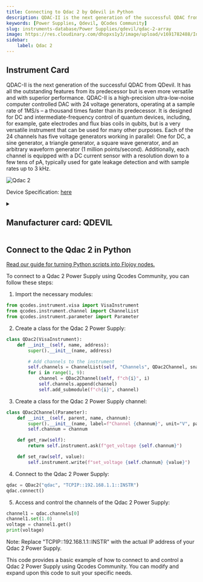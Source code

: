 ```yaml
---
title: Connecting to Qdac 2 by Qdevil in Python
description: QDAC-II is the next generation of the successful QDAC from QDevil. It has all the outstanding features from its predecessor but is even more versatile and with superior performance. QDAC-II is a high-precision ultra-low-noise computer controlled DAC with 24 voltage generators, operating at a sample rate of 1MS/s – a thousand times faster than its predecessor. It is designed for DC and intermediate-frequency control of quantum devices, including, for example, gate electrodes and flux bias coils in qubits, but is a very versatile instrument that can be used for many other purposes. Each of the 24 channels has five voltage generators working in parallel, One for DC, a sine generator, a triangle generator, a square wave generator, and an arbitrary waveform generator (1 million points/second). Additionally, each channel is equipped with a DC current sensor with a resolution down to a few tens of pA, typically used for gate leakage detection and with sample rates up to 3 kHz.
keywords: [Power Supplies, Qdevil, QCodes Community] 
slug: instruments-database/Power Supplies/qdevil/qdac-2-array 
image: https://res.cloudinary.com/dhopxs1y3/image/upload/v1691782488/Instruments/Digital-Analog%20Converter/Qdac-2/Qdac-2.jpg
sidebar:
    label: Qdac 2 
---
```



## Instrument Card

QDAC-II is the next generation of the successful QDAC from QDevil. It has all the outstanding features from its predecessor but is even more versatile and with superior performance. QDAC-II is a high-precision ultra-low-noise computer controlled DAC with 24 voltage generators, operating at a sample rate of 1MS/s – a thousand times faster than its predecessor. It is designed for DC and intermediate-frequency control of quantum devices, including, for example, gate electrodes and flux bias coils in qubits, but is a very versatile instrument that can be used for many other purposes. Each of the 24 channels has five voltage generators working in parallel: One for DC, a sine generator, a triangle generator, a square wave generator, and an arbitrary waveform generator (1 million points/second). Additionally, each channel is equipped with a DC current sensor with a resolution down to a few tens of pA, typically used for gate leakage detection and with sample rates up to 3 kHz.

![Qdac 2](https://res.cloudinary.com/dhopxs1y3/image/upload/v1691782488/Instruments/Digital-Analog%20Converter/Qdac-2/Qdac-2.jpg)

Device Specification: [here](/instruments-database/all-instruments)

<details style={{ marginTop: "15px"}}>
<summary><h2 style={{display:'inline'}}>Manufacturer card: QDEVIL</h2></summary>

![QDEVIL](https://res.cloudinary.com/dhopxs1y3/image/upload/v1692125970/Instruments/Vendor%20Logos/QDevils.png)

Founded in 2016, QDevil is an international quantum technology company focused on developing and manufacturing auxiliary electronics and specialized components, operating from mK to room temperature. The mission is to accelerate research and development in quantum electronics labs. To fulfill the mission QDevil helps customers around the world by supplying world-class auxiliary electronics.

- Headquarters: COPENHAGEN, DENMARK
- Yearly Revenue (millions, USD): 2
- Vendor Website: [here](https://qdevil.com/)

</details>


<FeaturedInstrumentVideo category="POWER_SUPPLIES" />

## Connect to the Qdac 2 in Python

[Read our guide for turning Python scripts into Flojoy nodes.](https://docs.flojoy.ai/contribution/blocks/custom-flojoy-block/)



<Tabs>
<TabItem value="Flojoy" label="Flojoy" className="flojoy-instrument-tabs">

<SectionsCard category="POWER_SUPPLIES" manufacturer="Qdevil"></SectionsCard>

</TabItem>
<TabItem value="QCodes Community" label="QCodes Community">

To connect to a Qdac 2 Power Supply using Qcodes Community, you can follow these steps:

1. Import the necessary modules:

```python
from qcodes.instrument.visa import VisaInstrument
from qcodes.instrument.channel import ChannelList
from qcodes.instrument.parameter import Parameter
```

2. Create a class for the Qdac 2 Power Supply:

```python
class QDac2(VisaInstrument):
    def __init__(self, name, address):
        super().__init__(name, address)

        # Add channels to the instrument
        self.channels = ChannelList(self, "Channels", QDac2Channel, snapshotable=False)
        for i in range(1, 9):
            channel = QDac2Channel(self, f"ch{i}", i)
            self.channels.append(channel)
            self.add_submodule(f"ch{i}", channel)
```

3. Create a class for the Qdac 2 Power Supply channel:

```python
class QDac2Channel(Parameter):
    def __init__(self, parent, name, channum):
        super().__init__(name, label=f"Channel {channum}", unit="V", parent=parent)
        self.channum = channum

    def get_raw(self):
        return self.instrument.ask(f"get_voltage {self.channum}")

    def set_raw(self, value):
        self.instrument.write(f"set_voltage {self.channum} {value}")
```

4. Connect to the Qdac 2 Power Supply:

```python
qdac = QDac2("qdac", "TCPIP::192.168.1.1::INSTR")
qdac.connect()
```

5. Access and control the channels of the Qdac 2 Power Supply:

```python
channel1 = qdac.channels[0]
channel1.set(1.0)
voltage = channel1.get()
print(voltage)
```

Note: Replace "TCPIP::192.168.1.1::INSTR" with the actual IP address of your Qdac 2 Power Supply.

This code provides a basic example of how to connect to and control a Qdac 2 Power Supply using Qcodes Community. You can modify and expand upon this code to suit your specific needs.

</TabItem>
</Tabs>